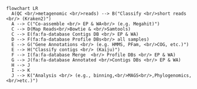 ```mermaid
flowchart LR
  A(QC <br/>metagenomic <br/>reads) --> B("Classify <br/>short reads <br/> (Kraken2)")
  A --> C("Co-assemble <br/> EP & WA<br/> (e.g. Megahit)")
  C --> D(Map Reads<br/>Bowtie & <br/>Samtools)
  C --> E(fa:fa-database Contigs DB <br/> EP & WA)
  D --> F(fa:fa-database Profile DBs<br/> all samples)
  E --> G("Gene Annotations <br/> (e.g. HMMS, PFam, <br/>COG, etc.)")
  E --> H("Classify contigs <br/> (Kaiju)")
  F --> I(fa:fa-database Merge  <br/> Profile DBs <br/> EP & WA)
  G --> J(fa:fa-database Annotated <br/>Contigs DBs <br/> EP & WA)
  H --> J
  I --> K
  J --> K("Analysis <br/> (e.g., binning,<br/>MAGS<br/>,Phylogenomics,<br/>etc.)")
```

